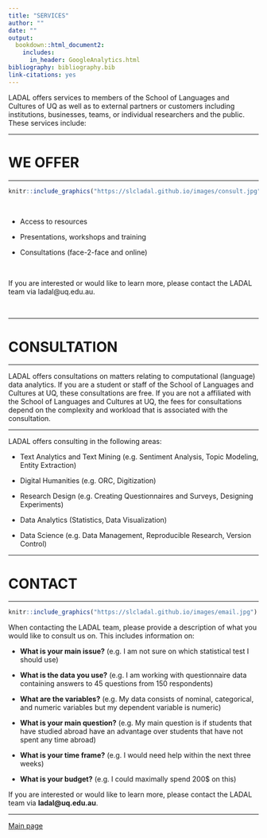 ```yaml
---
title: "SERVICES"
author: ""
date: ""
output:
  bookdown::html_document2: 
    includes:
      in_header: GoogleAnalytics.html
bibliography: bibliography.bib
link-citations: yes
---
```


<!--html_preserve-->
<!-- Global site tag (gtag.js) - Google Analytics -->
<script async src="https://www.googletagmanager.com/gtag/js?id=UA-130562131-1"></script>
<script>
  window.dataLayer = window.dataLayer || [];
  function gtag(){dataLayer.push(arguments);}
  gtag('js', new Date());

  gtag('config', 'UA-130562131-1');
</script>
<!--/html_preserve-->

LADAL offers services to members of the School of Languages and Cultures of UQ as well as to external partners or customers including institutions, businesses, teams, or individual researchers and the public. These services include:  
  
***

# WE OFFER{-}

***
  
```r
knitr::include_graphics("https://slcladal.github.io/images/consult.jpg")
```

<br>

- Access to resources

- Presentations, workshops and training

- Consultations (face-2-face and online)

<br>

If you are interested or would like to learn more, please contact the LADAL team via ladal\@uq.edu.au.
 
<br> 

***

# CONSULTATION{-}

***

LADAL offers consultations on matters relating to computational (language) data analytics. If you are a student or staff of the School of Languages and Cultures at UQ, these consultations are free. If you are not a affiliated with the School of Languages and Cultures at UQ, the fees for consultations depend on the complexity and workload that is associated with the consultation. 

***

LADAL offers consulting in the following areas:

+ Text Analytics and Text Mining (e.g. Sentiment Analysis, Topic Modeling, Entity Extraction)

+ Digital Humanities (e.g. ORC, Digitization)

+ Research Design (e.g. Creating Questionnaires and Surveys, Designing Experiments)

+ Data Analytics (Statistics, Data Visualization)

+ Data Science (e.g. Data Management, Reproducible Research, Version Control)

***

# CONTACT{-}

***

```r
knitr::include_graphics("https://slcladal.github.io/images/email.jpg")
```

When  contacting the LADAL team, please provide a description of what you would like to consult us on. This includes information on:

+ **What is your main issue?** (e.g. I am not sure on which statistical test I should use)

+ **What is the data you use?** (e.g. I am working with questionnaire data containing answers to 45 questions from 150 respondents)

+ **What are the variables?** (e.g. My data consists of nominal, categorical, and numeric variables but my dependent variable is numeric)

+ **What is your main question?** (e.g. My main question is if students that have studied abroad have an advantage over students that have not spent any time abroad)

+ **What is your time frame?** (e.g. I would need help within the next three weeks)

+ **What is your budget?** (e.g. I could maximally spend 200$ on this)

If you are interested or would like to learn more, please contact the LADAL team via **ladal\@uq.edu.au**. 

***

[Main page](https://slcladal.github.io/index.html)

